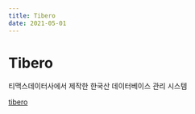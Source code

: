 ```yaml
---
title: Tibero
date: 2021-05-01
---
```



# Tibero
티맥스데이터사에서 제작한 한국산 데이터베이스 관리 시스템

[tibero](https://www.tmaxdata.com/product/productView.do?prod_cd=tibero)

